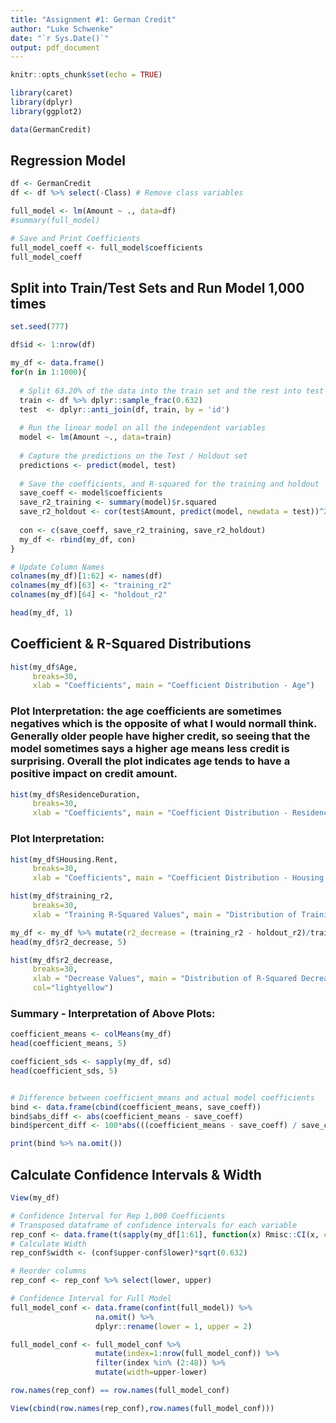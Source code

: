```yaml
---
title: "Assignment #1: German Credit"
author: "Luke Schwenke"
date: "`r Sys.Date()`"
output: pdf_document
---
```


```r
knitr::opts_chunk$set(echo = TRUE)

library(caret)
library(dplyr)
library(ggplot2)

data(GermanCredit)
```

## Regression Model

```r

df <- GermanCredit
df <- df %>% select(-Class) # Remove class variables

full_model <- lm(Amount ~ ., data=df)
#summary(full_model)

# Save and Print Coefficients
full_model_coeff <- full_model$coefficients
full_model_coeff

```

## Split into Train/Test Sets and Run Model 1,000 times

```r

set.seed(777)

df$id <- 1:nrow(df)

my_df <- data.frame()
for(n in 1:1000){
  
  # Split 63.20% of the data into the train set and the rest into test
  train <- df %>% dplyr::sample_frac(0.632)
  test  <- dplyr::anti_join(df, train, by = 'id')
  
  # Run the linear model on all the independent variables
  model <- lm(Amount ~., data=train)
  
  # Capture the predictions on the Test / Holdout set
  predictions <- predict(model, test)
  
  # Save the coefficients, and R-squared for the training and holdout
  save_coeff <- model$coefficients
  save_r2_training <- summary(model)$r.squared
  save_r2_holdout <- cor(test$Amount, predict(model, newdata = test))^2
  
  con <- c(save_coeff, save_r2_training, save_r2_holdout)
  my_df <- rbind(my_df, con)
}

# Update Column Names
colnames(my_df)[1:62] <- names(df)
colnames(my_df)[63] <- "training_r2"
colnames(my_df)[64] <- "holdout_r2"

head(my_df, 1)

```

## Coefficient & R-Squared Distributions

```r

hist(my_df$Age, 
     breaks=30,
     xlab = "Coefficients", main = "Coefficient Distribution - Age")

```

### Plot Interpretation: the age coefficients are sometimes negatives which is the opposite of what I would normall think. Generally older people have higher credit, so seeing that the model sometimes says a higher age means less credit is surprising. Overall the plot indicates age tends to have a positive impact on credit amount.

```r
hist(my_df$ResidenceDuration, 
     breaks=30,
     xlab = "Coefficients", main = "Coefficient Distribution - Residence Duration", col="lightblue")
```

### Plot Interpretation: 

```r
hist(my_df$Housing.Rent, 
     breaks=30,
     xlab = "Coefficients", main = "Coefficient Distribution - Housing Rent", col="lightgreen")
```

```r
hist(my_df$training_r2, 
     breaks=30,
     xlab = "Training R-Squared Values", main = "Distribution of Training R-Squared", col="pink")
```

```r
my_df <- my_df %>% mutate(r2_decrease = (training_r2 - holdout_r2)/training_r2)
head(my_df$r2_decrease, 5)

hist(my_df$r2_decrease, 
     breaks=30,
     xlab = "Decrease Values", main = "Distribution of R-Squared Decrease (Training vs. Holdout)",    
     col="lightyellow")

```

### Summary - Interpretation of Above Plots: 

```r

coefficient_means <- colMeans(my_df)
head(coefficient_means, 5)

coefficient_sds <- sapply(my_df, sd)
head(coefficient_sds, 5)


# Difference between coefficient_means and actual model coefficients
bind <- data.frame(cbind(coefficient_means, save_coeff))
bind$abs_diff <- abs(coefficient_means - save_coeff)
bind$percent_diff <- 100*abs(((coefficient_means - save_coeff) / save_coeff))

print(bind %>% na.omit())
```

## Calculate Confidence Intervals & Width
```r

View(my_df)

# Confidence Interval for Rep 1,000 Coefficients
# Transposed dataframe of confidence intervals for each variable
rep_conf <- data.frame(t(sapply(my_df[1:61], function(x) Rmisc::CI(x, ci=0.975)))) %>% na.omit()
# Calculate Width
rep_conf$width <- (conf$upper-conf$lower)*sqrt(0.632)

# Reorder columns
rep_conf <- rep_conf %>% select(lower, upper)

# Confidence Interval for Full Model
full_model_conf <- data.frame(confint(full_model)) %>% 
                   na.omit() %>% 
                   dplyr::rename(lower = 1, upper = 2)

full_model_conf <- full_model_conf %>% 
                   mutate(index=1:nrow(full_model_conf)) %>% 
                   filter(index %in% (2:48)) %>% 
                   mutate(width=upper-lower)

row.names(rep_conf) == row.names(full_model_conf)

View(cbind(row.names(rep_conf),row.names(full_model_conf)))

```


